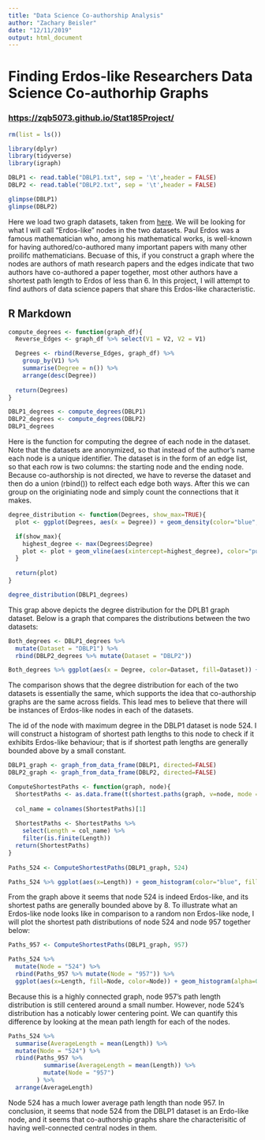 ```yaml
---
title: "Data Science Co-authorship Analysis"
author: "Zachary Beisler"
date: "12/11/2019"
output: html_document
---
```

# Finding Erdos-like Researchers Data Science Co-authorhip Graphs

### [https://zqb5073.github.io/Stat185Project/](Github Pages Link) 

```r
rm(list = ls())

library(dplyr)
library(tidyverse)
library(igraph)
```

```r
DBLP1 <- read.table("DBLP1.txt", sep = '\t',header = FALSE)
DBLP2 <- read.table("DBLP2.txt", sep = '\t',header = FALSE)

glimpse(DBLP1)
glimpse(DBLP2)
```

Here we load two graph datasets, taken from [here](https://www.cs.utexas.edu/~xmao/coauthorship). We will be looking for what I will call "Erdos-like" nodes in the two datasets. Paul Erdos was a famous mathematician who, among his mathematical works, is well-known for having authored/co-authored many important papers with many other proilifc mathematicians. Becuase of this, if you construct a graph where the nodes are authors of math research papers and the edges indicate that two authors have co-authored a paper together, most other authors have a shortest path length to Erdos of less than 6. In this project, I will attempt to find authors of data science papers that share this Erdos-like characteristic. 

## R Markdown

```r

compute_degrees <- function(graph_df){
  Reverse_Edges <- graph_df %>% select(V1 = V2, V2 = V1)

  Degrees <- rbind(Reverse_Edges, graph_df) %>% 
    group_by(V1) %>% 
    summarise(Degree = n()) %>%
    arrange(desc(Degree))
  
  return(Degrees)
}

DBLP1_degrees <- compute_degrees(DBLP1)
DBLP2_degrees <- compute_degrees(DBLP2)
DBLP1_degrees
```
Here is the function for computing the degree of each node in the dataset. Note that the datasets are anonymized, so that instead of the author's name each node is a unique identifier. The dataset is in the form of an edge list, so that each row is two columns: the starting node and the ending node. Because co-authorship is not directed, we have to reverse the dataset and then do a union (rbind()) to relfect each edge both ways. After this we can group on the originiating node and simply count the connections that it makes.

```r
degree_distribution <- function(Degrees, show_max=TRUE){
  plot <- ggplot(Degrees, aes(x = Degree)) + geom_density(color="blue", fill="blue", alpha=0.6) + ggtitle("Degree Distribution") + ylab("Density")

  if(show_max){
    highest_degree <- max(Degrees$Degree)
    plot <- plot + geom_vline(aes(xintercept=highest_degree), color="purple") + geom_text(aes(x=highest_degree - 50, y=0.12, label=paste("Maximum Degree: ", as.character(highest_degree))), color="purple")
  }
  
  return(plot)
}

degree_distribution(DBLP1_degrees)
```

This grap above depicts the degree distribution for the DPLB1 graph dataset. Below is a graph that compares the distributions between the two datasets:

```r
Both_degrees <- DBLP1_degrees %>% 
  mutate(Dataset = "DBLP1") %>% 
  rbind(DBLP2_degrees %>% mutate(Dataset = "DBLP2"))

Both_degrees %>% ggplot(aes(x = Degree, color=Dataset, fill=Dataset)) + facet_grid(cols=vars(Dataset)) + geom_density(alpha=0.2) + ggtitle("Degree Distribution Comparison") + ylab("Density")

```

The comparison shows that the degree distribution for each of the two datasets is essentially the same, which supports the idea that co-authorship graphs are the same across fields. This lead mes to believe that there will be instances of Erdos-like nodes in each of the datasets.

The id of the node with maximum degree in the DBLP1 dataset is node 524. I will construct a histogram of shortest path lengths to this node to check if it exhibits Erdos-like behaviour; that is if shortest path lengths are generally bounded above by a small constant.

```r
DBLP1_graph <- graph_from_data_frame(DBLP1, directed=FALSE)
DBLP2_graph <- graph_from_data_frame(DBLP2, directed=FALSE)

ComputeShortestPaths <- function(graph, node){
  ShortestPaths <- as.data.frame(t(shortest.paths(graph, v=node, mode = "in")))
  
  col_name = colnames(ShortestPaths)[1]
  
  ShortestPaths <- ShortestPaths %>%
    select(Length = col_name) %>%
    filter(is.finite(Length))
  return(ShortestPaths)
}
  
Paths_524 <- ComputeShortestPaths(DBLP1_graph, 524)

Paths_524 %>% ggplot(aes(x=Length)) + geom_histogram(color="blue", fill="blue", alpha=0.6, binwidth=1) + ggtitle("Histogram of Shortest Path Length to Node 524") + ylab("Count")
```

From the graph above it seems that node 524 is indeed Erdos-like, and its shortest paths are generally bounded above by 8. To illustrate what an Erdos-like node looks like in comparison to a random non Erdos-like node, I will plot the shortest path distributions of node 524 and node 957 together below:

```r
Paths_957 <- ComputeShortestPaths(DBLP1_graph, 957)

Paths_524 %>% 
  mutate(Node = "524") %>%
  rbind(Paths_957 %>% mutate(Node = "957")) %>%
  ggplot(aes(x=Length, fill=Node, color=Node)) + geom_histogram(alpha=0.6, binwidth=1) + ggtitle("Comparison of Shortest Path Histograms") + ylab("Count")

```

Because this is a highly connected graph, node 957's path length distribution is still centered around a small number. However, node 524's distribution has a noticably lower centering point. We can quantify this difference by looking at the mean path length for each of the nodes.

```r
Paths_524 %>% 
  summarise(AverageLength = mean(Length)) %>%
  mutate(Node = "524") %>%
  rbind(Paths_957 %>%
          summarise(AverageLength = mean(Length)) %>%
          mutate(Node = "957")
        ) %>%
  arrange(AverageLength)

```

Node 524 has a much lower average path length than node 957. In conclusion, it seems that node 524 from the DBLP1 dataset is an Erdo-like node, and it seems that co-authorship graphs share the characterisitic of having well-connected central nodes in them.
